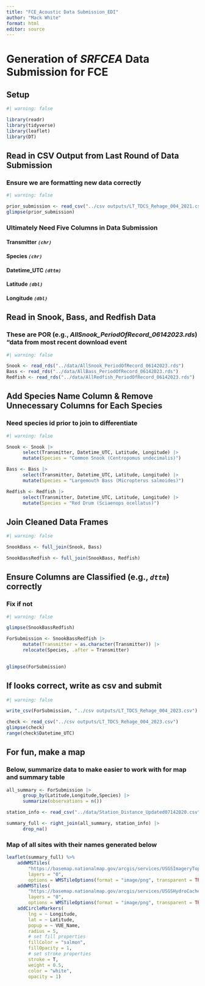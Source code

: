 ```yaml
---
title: "FCE_Acoustic Data Submission_EDI"
author: "Mack White"
format: html
editor: source
---
```


# Generation of *SRFCEA* Data Submission for FCE

## Setup
```r
#| warning: false

library(readr)
library(tidyverse)
library(leaflet)
library(DT)
```

## Read in CSV Output from Last Round of Data Submission
### Ensure we are formatting new data correctly
```r
#| warning: false

prior_submission <- read_csv("../csv outputs/LT_TDCS_Rehage_004_2021.csv")
glimpse(prior_submission)
```

### Ultimately Need Five Columns in Data Submission
#### Transmitter *`(chr)`*
#### Species *`(chr)`*
#### Datetime_UTC *`(dttm)`*
#### Latitude *`(dbl)`*
#### Longitude *`(dbl)`*

## Read in Snook, Bass, and Redfish Data
### These are POR (e.g., *AllSnook_PeriodOfRecord_06142023.rds*) "data from most recent download event
```r
#| warning: false

Snook <- read_rds("../data/AllSnook_PeriodOfRecord_06142023.rds")
Bass <- read_rds("../data/AllBass_PeriodOfRecord_06142023.rds")
Redfish <- read_rds("../data/AllRedfish_PeriodOfRecord_06142023.rds")
```

## Add Species Name Column & Remove Unnecessary Columns for Each Species
### Need species id prior to join to differentiate
```r
#| warning: false

Snook <- Snook |> 
      select(Transmitter, Datetime_UTC, Latitude, Longitude) |> 
      mutate(Species = "Common Snook (Centropomus undecimalis)")

Bass <- Bass |> 
      select(Transmitter, Datetime_UTC, Latitude, Longitude) |> 
      mutate(Species = "Largemouth Bass (Micropterus salmoides)")

Redfish <- Redfish |> 
      select(Transmitter, Datetime_UTC, Latitude, Longitude) |> 
      mutate(Species = "Red Drum (Sciaenops ocellatus)")
```

## Join Cleaned Data Frames
```r
#| warning: false

SnookBass <- full_join(Snook, Bass)

SnookBassRedfish <- full_join(SnookBass, Redfish)
```

## Ensure Columns are Classified (e.g., *`dttm`*) correctly
### Fix if not
```r
#| warning: false

glimpse(SnookBassRedfish)

ForSubmission <- SnookBassRedfish |> 
      mutate(Transmitter = as.character(Transmitter)) |> 
      relocate(Species, .after = Transmitter)
      

glimpse(ForSubmission)
```

## If looks correct, write as csv and submit
```r
#| warning: false

write_csv(ForSubmission, "../csv outputs/LT_TDCS_Rehage_004_2023.csv")

check <- read_csv("../csv outputs/LT_TDCS_Rehage_004_2023.csv")
glimpse(check)
range(check$Datetime_UTC)
```

## For fun, make a map
### Below, summarize data to make easier to work with for map and summary table
```r
all_summary <- ForSubmission |> 
      group_by(Latitude,Longitude,Species) |> 
      summarize(observations = n())

station_info <- read_csv("../data/Station_Distance_Updated07142020.csv")

summary_full <- right_join(all_summary, station_info) |> 
      drop_na()
```

### Map of all sites with their names generated below
```r
leaflet(summary_full) %>%
    addWMSTiles(
        "https://basemap.nationalmap.gov/arcgis/services/USGSImageryTopo/MapServer/WmsServer",
        layers = "0",
        options = WMSTileOptions(format = "image/png", transparent = TRUE)) %>%
    addWMSTiles(
        "https://basemap.nationalmap.gov/arcgis/services/USGSHydroCached/MapServer/WmsServer",
        layers = "0",
        options = WMSTileOptions(format = "image/png", transparent = TRUE)) %>%
    addCircleMarkers(
        lng = ~ Longitude,
        lat = ~ Latitude,
        popup = ~ VUE_Name,
        radius = 5,
        # set fill properties
        fillColor = "salmon",
        fillOpacity = 1,
        # set stroke properties
        stroke = T,
        weight = 0.5,
        color = "white",
        opacity = 1)
```
